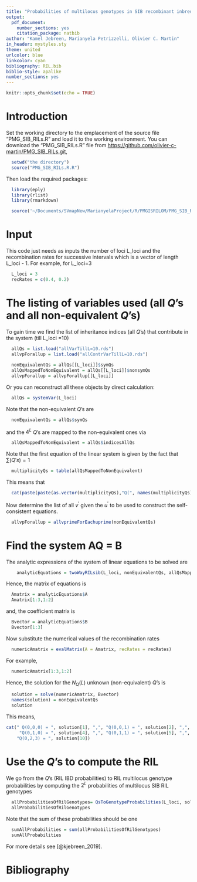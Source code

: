 ```yaml
---
title: "Probabilities of multilocus genotypes in SIB recombinant inbred lines"
output: 
  pdf_document: 
    number_sections: yes
    citation_package: natbib
author: "Kamel Jebreen, Marianyela Petrizzelli, Olivier C. Martin"
in_header: mystyles.sty
theme: united
urlcolor: blue
linkcolor: cyan
bibliography: RIL.bib
biblio-style: apalike
number_sections: yes
---
```


```r
knitr::opts_chunk$set(echo = TRUE)
```

# Introduction
Set the working directory to the emplacement of the source file "PMG_SIB_RILs.R" and load it to the working environment. You can download the "PMG_SIB_RILs.R" file from <https://github.com/olivier-c-martin/PMG_SIB_RILs.git>, 

```r
  setwd("the directory")
  source("PMG_SIB_RILs.R.R")
```

Then load the required packages:

```r
  library(eply)
  library(rlist)
  library(rmarkdown)
```

```r
  source('~/Documents/SVmapNew/MarianyelaProject/R/PMGISRILOM/PMG_SIB_RILs.R')
```

# Input
This code just needs as inputs the number of loci  L_loci and the recombination rates for successive intervals which is a vector of length L_loci - 1. For example, for L_loci=3

```r
  L_loci = 3
  recRates = c(0.4, 0.2)
```

# The listing of variables used (all $Q$'s and all non-equivalent $Q$'s)
To gain time we find the list of inheritance indices (all $Q$'s) that contribute in the system (till L_loci =10)

```r
  allQs = list.load("allVarTillL=10.rds")
  allvpForallup = list.load("allContrVarTillL=10.rds")
  
  nonEquivalentQs = allQs[[L_loci]]$symQs
  allQsMappedToNonEquivalent = allQs[[L_loci]]$nonsymQs
  allvpForallup = allvpForallup[[L_loci]]
```

Or you can reconstruct all these objects by direct calculation:

```r
  allQs = systemVar(L_loci) 
```


Note that the non-equivalent $Q$'s are
```r
  nonEquivalentQs = allQs$symQs
```

and the $4^L$ $Q$'s are mapped to the non-equivalent ones via

```r
  allQsMappedToNonEquivalent = allQs$indicesAllQs
```

Note that the first equation of the linear system is given by the fact that $\sum(Q's) = 1$

```r
  multiplicityQs = table(allQsMappedToNonEquivalent)
```

This means that 

```r
  cat(paste(paste(as.vector(multiplicityQs),"Q(", names(multiplicityQs),")", collapse = "+", sep = ""),"=1", sep = ""))
```

Now determine the list of all $v^\prime$ given the $u^\prime$ to be used to construct the self-consistent equations. 

```r
  allvpForallup = allvprimeForEachuprime(nonEquivalentQs)
```

# Find the system AQ = B

The analytic expressions of the system of linear equations to be solved are
```r
    analyticEquations = twoWayRILsib(L_loci, nonEquivalentQs, allQsMappedToNonEquivalent, allvpForallup, multiplicityQs)  

```

Hence, the matrix of equations is 

```r
  Amatrix = analyticEquations$A
  Amatrix[1:3,1:2]
```

and, the coefficient matrix is 

```r
  Bvector = analyticEquations$B
  Bvector[1:3]
```

Now substitute the numerical values of the recombination rates
```r
  numericAmatrix = evalMatrix(A = Amatrix, recRates = recRates)
```
For example, 
```r
  numericAmatrix[1:3,1:2]
```

Hence, the solution for the $N_Q(L)$ unknown (non-equivalent) $Q$'s is

```r
  solution = solve(numericAmatrix, Bvector) 
  names(solution) = nonEquivalentQs
  solution
```

This means, 

```r
cat(" Q(0,0,0) = ", solution[1], ",", "Q(0,0,1) = ", solution[2], ",", "Q(0,0,2) = ", solution[3], "\n",
     "Q(0,1,0) = ", solution[4], ",", "Q(0,1,1) = ", solution[5], ",", "Q(0,1,2) = ", solution[6], "\n",        "Q(0,2,0) = ", solution[7], ",", "Q(0,2,1) = ", solution[8], ",",  "Q(0,2,2) = ", solution[9], "\n",
    "Q(0,2,3) = ", solution[10])
```

# Use the $Q$'s to compute the RIL
We go from the $Q$'s (RIL IBD probabilities) to RIL multilocus genotype probabilities by computing the $2^L$ probabilities of multilocus SIB RIL genotypes

```r
  allProbabilitiesOfRilGenotypes= QsToGenotypeProbabilities(L_loci, solution)
  allProbabilitiesOfRilGenotypes
```

Note that the sum of these probabilities should be one

```r
  sumAllProbabilities = sum(allProbabilitiesOfRilGenotypes)
  sumAllProbabilities
```

    
For more details see [@kjebreen_2019].
 
 
# Bibliography
